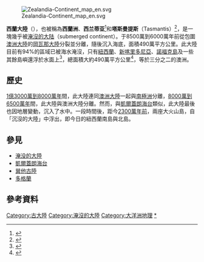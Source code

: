 {{NoteTA
|G1 = TO
}}
{{Coord|40|S|170|E|scale:20000000|display=title}}

[[File:Zealandia-Continent_map_en.svg|thumb]]

'''西蘭大陸'''（{{lang-en|Zealandia}}），也被稱為'''西蘭洲'''、'''西兰蒂亚'''<ref name="world.people.com.cn 2017">{{cite web|title=科学家宣称在澳大利亚以东发现新大陆“西兰蒂亚”|url=http://world.people.com.cn/n1/2017/0217/c1002-29089817.html|accessdate=2020-02-09|date=2017-02-17|publisher=人民网|archive-date=2017-02-28|archive-url=https://web.archive.org/web/20170228001333/http://world.people.com.cn/n1/2017/0217/c1002-29089817.html|dead-url=no}}</ref>和'''塔斯曼提斯'''（Tasmantis）<ref>{{cite book|last=Danver|first=Steven L.|date=2010-12-22|title=Popular Controversies in World History: Investigating History's Intriguing Questions|url=https://books.google.com.tw/books?id=slVobUjdzGMC&pg=PA187&lpg=PA187&dq=%22Zealandia%22+%22Tasmantis%22&source=bl&ots=FHEvzkPyk9&sig=QdDerZW6Atj9I3Z7GZq0vSrwTGc&hl=zh-TW&sa=X&ved=0ahUKEwif1qGc5szNAhWCKZQKHQCADa8Q6AEIVjAI#v=onepage&q=%22Zealandia%22%20%22Tasmantis%22&f=false|location=|publisher=ABC-CLIO|page=187|isbn=978-1-598-84078-0|quote=Zealandia or Tasmantis, with its 3.5 million square km territory being larger than Greenland,...|access-date=2016-06-29|archive-date=2020-09-27|archive-url=https://web.archive.org/web/20200927035842/https://books.google.com.tw/books?id=slVobUjdzGMC&pg=PA187&lpg=PA187&dq=%22Zealandia%22+%22Tasmantis%22&source=bl&ots=FHEvzkPyk9&sig=QdDerZW6Atj9I3Z7GZq0vSrwTGc&hl=zh-TW&sa=X&ved=0ahUKEwif1qGc5szNAhWCKZQKHQCADa8Q6AEIVjAI#v=onepage&q=%22Zealandia%22%20%22Tasmantis%22&f=false|dead-url=no}}</ref>，是一塊幾乎被[[淹沒的大陆|淹沒的大陆]]（submerged continent）。于8500萬到6000萬年前從包圍[[澳大利亞洲|澳洲大陸]]的[[冈瓦纳大陆|岡瓦那大陸]]分裂並分離，隨後沉入海底，面積490萬平方公里。此大陸目前有94%的區域已被海水淹沒，只有[[新西兰|紐西蘭]]、[[新喀里多尼亞|新喀里多尼亞]]、[[諾福克島|諾福克島]]及一些其餘島嶼還浮於水面上<ref>{{Cite news|url=http://www.taiwannews.com.tw/ch/news/3097404|title=發現新大陸！ 地質學家確定「紐西蘭大陸」存在|accessdate=2017-02-18|author=李昱德|date=2017-02-17|publisher=台灣英文新聞|archive-date=2019-06-13|archive-url=https://web.archive.org/web/20190613140951/https://www.taiwannews.com.tw/ch/news/3097404|dead-url=no}}</ref>，總面積大約490萬平方公里<ref name=bbc2021>{{cite web |url=https://www.bbc.com/future/article/20210205-the-last-secrets-of-the-worlds-lost-continent |title=The last secrets of the world's "lost" continent |work=BBC Future |date=2021-02-08 |access-date=2021-02-08 |archive-date=2021-04-12 |archive-url=https://web.archive.org/web/20210412175810/https://www.bbc.com/future/article/20210205-the-last-secrets-of-the-worlds-lost-continent |dead-url=no }}</ref>，等於三分之二的澳洲。

==歷史==
[[白垩纪|1億3000萬到8000萬年]]間，此大陸連同[[澳大利亞洲|澳洲大陸]]一起與[[南极洲|南極洲]]分離，[[白垩纪|8000萬到6500萬年]]間，此大陸與澳洲大陸分離。然而，與[[凱爾蓋朗海台|凱爾蓋朗海台]]類似，此大陸最後也因地層變動，沉入了水中。一段時間後，距今[[中新世|2300萬年前]]，兩座大火山島，自「沉沒的大陸」中浮出，即今日的紐西蘭南島與北島。

==參見==
* [[淹没的大陸|淹没的大陸]]
* [[凱爾蓋朗海台|凱爾蓋朗海台]]
* [[巽他古陸|巽他古陸]]
* [[多格蘭|多格蘭]]

==參考資料==
<references/>

{{洲}}


[[Category:古大陸|Category:古大陸]]
[[Category:淹沒的大陸|Category:淹沒的大陸]]
[[Category:大洋洲地理|Category:大洋洲地理]]
[[Category:西蘭大陸|*]]